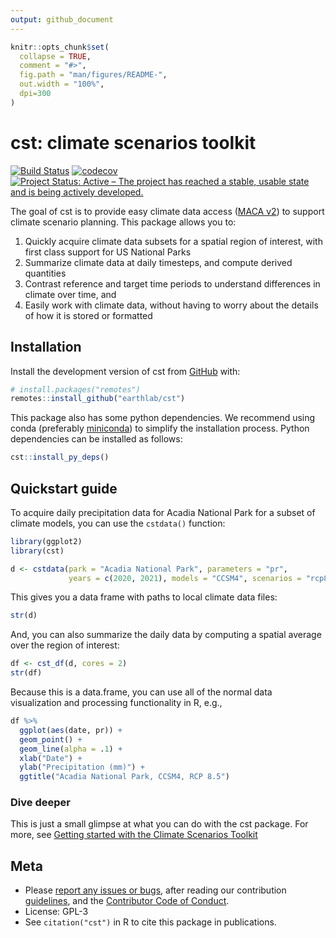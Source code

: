 ```yaml
---
output: github_document
---
```


<!-- README.md is generated from README.Rmd. Please edit that file -->

```r
knitr::opts_chunk$set(
  collapse = TRUE,
  comment = "#>",
  fig.path = "man/figures/README-",
  out.width = "100%", 
  dpi=300
)
```

# cst: climate scenarios toolkit

<!-- badges: start -->
[![Build Status](https://travis-ci.com/earthlab/cst.svg?branch=master)](https://travis-ci.com/earthlab/cst)
[![codecov](https://codecov.io/gh/earthlab/cst/branch/master/graph/badge.svg)](https://codecov.io/gh/earthlab/cst)
[![Project Status: Active – The project has reached a stable, usable state and is being actively developed.](https://www.repostatus.org/badges/latest/active.svg)](https://www.repostatus.org/#active)
<!-- badges: end -->

The goal of cst is to provide easy climate data access 
([MACA v2](http://www.climatologylab.org/maca.html)) to support 
climate scenario planning.
This package allows you to: 

1. Quickly acquire climate data subsets for a spatial region of interest, with
first class support for US National Parks
2. Summarize climate data at daily timesteps, and compute derived quantities
3. Contrast reference and target time periods to understand differences in 
climate over time, and
4. Easily work with climate data, without having to worry about the details of 
how it is stored or formatted

## Installation

Install the development version of cst from [GitHub](https://github.com/) with:

``` r
# install.packages("remotes")
remotes::install_github("earthlab/cst")
```

This package also has some python dependencies. 
We recommend using conda (preferably [miniconda](https://docs.conda.io/en/latest/miniconda.html)) to simplify the installation process. 
Python dependencies can be installed as follows: 

``` r
cst::install_py_deps()
```

## Quickstart guide

To acquire daily precipitation data for Acadia National Park for a subset of 
climate models, you can use the `cstdata()` function:

```r
library(ggplot2)
library(cst)

d <- cstdata(park = "Acadia National Park", parameters = "pr", 
             years = c(2020, 2021), models = "CCSM4", scenarios = "rcp85")
```

This gives you a data frame with paths to local climate data files: 

```r
str(d)
```

And, you can also summarize the daily data by computing a spatial average over the region of interest: 

```r
df <- cst_df(d, cores = 2)
str(df)
```

Because this is a data.frame, you can use all of the normal data visualization and processing functionality in R, e.g.,

```r
df %>%
  ggplot(aes(date, pr)) + 
  geom_point() + 
  geom_line(alpha = .1) + 
  xlab("Date") + 
  ylab("Precipitation (mm)") + 
  ggtitle("Acadia National Park, CCSM4, RCP 8.5")
```

### Dive deeper

This is just a small glimpse at what you can do with the cst package.
For more, see [Getting started with the Climate Scenarios Toolkit](https://www.earthdatascience.org/cst/articles/cst-intro.html)

## Meta

* Please [report any issues or bugs](https://github.com/earthlab/cst/issues),
after reading our contribution [guidelines](CONTRIBUTING.md), and the 
[Contributor Code of Conduct](CODE_OF_CONDUCT.md). 
* License: GPL-3
* See `citation("cst")` in R to cite this package in publications. 